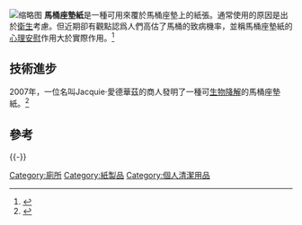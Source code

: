 {{expand|time=2014-08-12T12:05:10+00:00}}
{{refimprove|time=2014-08-12T12:05:10+00:00}}
[[File:Sanitor_NeatSeat_toilet_seat_covers.jpg|缩略图]]
'''馬桶座墊紙'''是一種可用來覆於馬桶座墊上的紙張。通常使用的原因是出於[[衛生|衛生]]考慮。但近期卻有觀點認爲人們高估了馬桶的致病機率，並稱馬桶座墊紙的[[安慰劑|心理安慰]]作用大於實際作用。<ref>{{cite web|url=http://news.everydayhealth.com.tw/2014/06/18/7037-%E4%BD%BF%E7%94%A8%E9%A6%AC%E6%A1%B6%E5%9D%90%E5%A2%8A%E7%B4%99-%E5%85%B6%E5%AF%A6%E5%8F%AA%E6%98%AF%E4%BF%9D%E5%BF%83%E5%AE%89%EF%BC%9F|title=使用馬桶坐墊紙 其實只是保心安？|accessdate=2014-08-12}}</ref>

==技術進步==
2007年，一位名叫Jacquie·愛德華茲的商人發明了一種可[[生物降解|生物降解]]的馬桶座墊紙。<ref>{{cite news|url=http://news.bbc.co.uk/2/hi/uk_news/scotland/highlands_and_islands/6249062.stm |title=UK | Scotland | Highlands and Islands | Wins for loo seat cover developer |publisher=BBC News |date=2007-06-28 |accessdate=2012-08-20}}</ref>

==參考==
{{reflist}}
{{-}}
{{廁所}}
{{生活小作品}}

[[Category:廁所|Category:廁所]]
[[Category:紙製品|Category:紙製品]]
[[Category:個人清潔用品|Category:個人清潔用品]]